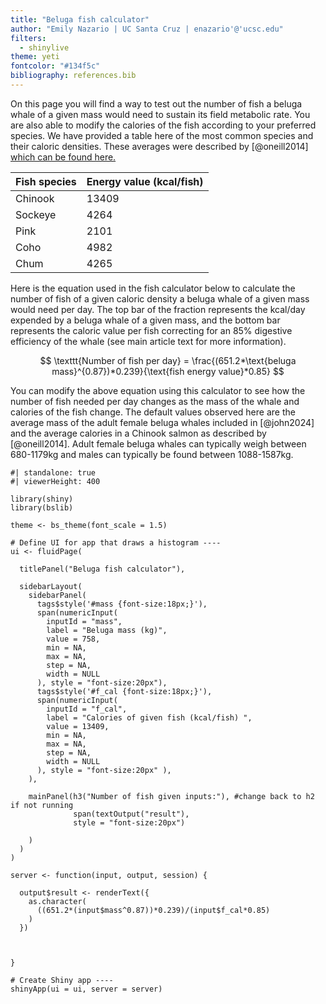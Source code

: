 ```yaml
---
title: "Beluga fish calculator"
author: "Emily Nazario | UC Santa Cruz | enazario'@'ucsc.edu"
filters:
  - shinylive
theme: yeti
fontcolor: "#134f5c"
bibliography: references.bib
---
```


On this page you will find a way to test out the number of fish a beluga whale of a given mass would need to sustain its field metabolic rate. You are also able to modify the calories of the fish according to your preferred species. We have provided a table here of the most common species and their caloric densities. These averages were described by [@oneill2014] [which can be found here.](https://www.int-res.com/abstracts/esr/v25/n3/p265-281/)

| Fish species | Energy value (kcal/fish) |
|--------------|--------------------------|
| Chinook      | 13409                    |
| Sockeye      | 4264                     |
| Pink         | 2101                     |
| Coho         | 4982                     |
| Chum         | 4265                     |

Here is the equation used in the fish calculator below to calculate the number of fish of a given caloric density a beluga whale of a given mass would need per day. The top bar of the fraction represents the kcal/day expended by a beluga whale of a given mass, and the bottom bar represents the caloric value per fish correcting for an 85% digestive efficiency of the whale (see main article text for more information).

$$
\texttt{Number of fish per day} = \frac{(651.2*\text{beluga mass}^{0.87})*0.239}{\text{fish energy value}*0.85}
$$

You can modify the above equation using this calculator to see how the number of fish needed per day changes as the mass of the whale and calories of the fish change. The default values observed here are the average mass of the adult female beluga whales included in [@john2024] and the average calories in a Chinook salmon as described by [@oneill2014]. Adult female beluga whales can typically weigh between 680-1179kg and males can typically be found between 1088-1587kg.

```shinylive-r
#| standalone: true
#| viewerHeight: 400

library(shiny)
library(bslib)

theme <- bs_theme(font_scale = 1.5)

# Define UI for app that draws a histogram ----
ui <- fluidPage(
  
  titlePanel("Beluga fish calculator"),
  
  sidebarLayout(
    sidebarPanel(
      tags$style('#mass {font-size:18px;}'),
      span(numericInput(
        inputId = "mass",
        label = "Beluga mass (kg)",
        value = 758,
        min = NA,
        max = NA,
        step = NA,
        width = NULL
      ), style = "font-size:20px"),
      tags$style('#f_cal {font-size:18px;}'),
      span(numericInput(
        inputId = "f_cal",
        label = "Calories of given fish (kcal/fish) ",
        value = 13409,
        min = NA,
        max = NA,
        step = NA,
        width = NULL
      ), style = "font-size:20px" ),
    ),
    
    mainPanel(h3("Number of fish given inputs:"), #change back to h2 if not running
              span(textOutput("result"),
              style = "font-size:20px")
              
    )
  )
)

server <- function(input, output, session) {
  
  output$result <- renderText({
    as.character(
      ((651.2*(input$mass^0.87))*0.239)/(input$f_cal*0.85)
    )
  })
  
  
  
}

# Create Shiny app ----
shinyApp(ui = ui, server = server)

```

